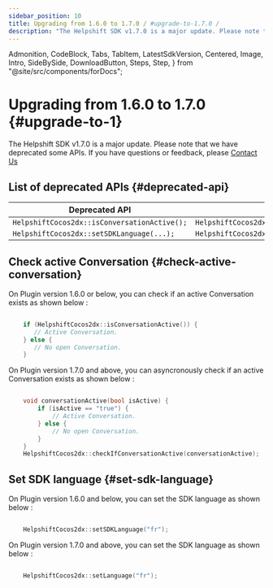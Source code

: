 ```yaml
---
sidebar_position: 10
title: Upgrading from 1.6.0 to 1.7.0 / #upgrade-to-1.7.0 /
description: "The Helpshift SDK v1.7.0 is a major update. Please note that we have deprecated some APIs. If you have questions or feedback, please Contact Us"
---
```


  Admonition,
  CodeBlock,
  Tabs,
  TabItem,
  LatestSdkVersion,
  Centered,
  Image,
  Intro,
  SideBySide,
  DownloadButton,
  Steps,
  Step,
} from "@site/src/components/forDocs";

# Upgrading from 1.6.0 to 1.7.0 {#upgrade-to-1}

<Intro>

The Helpshift SDK v1.7.0 is a major update. Please note that we have deprecated some APIs. If you have questions or feedback, please <a href="https://support.helpshift.com/kb/contact/" target="_blank">Contact Us</a>

</Intro>

## List of deprecated APIs {#deprecated-api}

| Deprecated API                               | New API                                              |
| -------------------------------------------- | ---------------------------------------------------- |
| `HelpshiftCocos2dx::isConversationActive();` | `HelpshiftCocos2dx::checkIfConversationActive(...);` |
| `HelpshiftCocos2dx::setSDKLanguage(...);`    | `HelpshiftCocos2dx::setLanguage(...);`               |

## Check active Conversation {#check-active-conversation}

On Plugin version 1.6.0 or below, you can check if an active Conversation exists as shown below :

```cpp

    if (HelpshiftCocos2dx::isConversationActive()) {
       // Active Conversation.
    } else {
       // No open Conversation.
    }

```

On Plugin version 1.7.0 and above, you can asyncronously check if an active Conversation exists as shown below :

```cpp

    void conversationActive(bool isActive) {
        if (isActive == "true") {
            // Active Conversation.
        } else {
            // No open Conversation.
        }
    }
    HelpshiftCocos2dx::checkIfConversationActive(conversationActive);

```

## Set SDK language {#set-sdk-language}

On Plugin version 1.6.0 and below, you can set the SDK language as shown below :

```cpp

    HelpshiftCocos2dx::setSDKLanguage("fr");

```

On Plugin version 1.7.0 and above, you can set the SDK language as shown below :

```cpp

    HelpshiftCocos2dx::setLanguage("fr");
```
